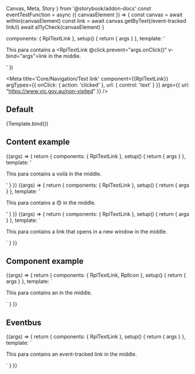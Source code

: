   Canvas,
  Meta,
  Story
} from '@storybook/addon-docs'
const eventTestFunction = async ({ canvasElement }) => {
  const canvas = await within(canvasElement)
  const link = await canvas.getByText(/event-tracked link/i)
  await a11yCheck(canvasElement)
}

  components: { RplTextLink },
  setup() { return { args } },
  template: '<p class="sb-container rpl-type-p">This para contains a <RplTextLink @click.prevent="args.onClick()" v-bind="args">link</RplTextLink> in the middle.</p>'
})

<Meta
  title='Core/Navigation/Text link'
  component={{RplTextLink}}
  argTypes={{
    onClick: { action: 'clicked' },
    url: {
      control: 'text'
    }
  }}
  args={{
    url: "https://www.vic.gov.au/non-visited"
  }}
/>

<ArgsTable of={RplTextLink} />

## Default

<Canvas>
  <Story
    play={a11yStoryCheck}
    name='Default'
  >
    {Template.bind()}
  </Story>
</Canvas>

## Content example

<Canvas>
  <Story name="Example/Content/Accent" play={a11yStoryCheck}>
    {(args) => {
      return {
        components: { RplTextLink },
        setup() { return { args } },
        template: '<p class="sb-container rpl-type-p">This para contains a <RplTextLink v-bind="args">voilà</RplTextLink> in the middle.</p>'
      }
    }}
  </Story>
  <Story name="Example/Content/Emoji" play={a11yStoryCheck}>
    {(args) => {
      return {
        components: { RplTextLink },
        setup() { return { args } },
        template: '<p class="sb-container rpl-type-p">This para contains a <RplTextLink v-bind="args">😍</RplTextLink> in the middle.</p>'
      }
    }}
  </Story>
  <Story name="Example/Content/Target" play={a11yStoryCheck}>
    {(args) => {
      return {
        components: { RplTextLink },
        setup() { return { args } },
        template: `<p class="sb-container rpl-type-p">This para contains a <RplTextLink v-bind="args" target="_blank">link that opens in a new window</RplTextLink> in the middle.</p>`
      }
    }}
  </Story>
</Canvas>

## Component example

<Canvas>
  <Story name="Example/Component/Icon" play={a11yStoryCheck}>
    {(args) => {
      return {
        components: { RplTextLink, RplIcon },
        setup() { return { args } },
        template: `<p class="sb-container rpl-type-p">This para contains an <RplTextLink v-bind="args"><RplIcon name="icon-pin" title="download icon"></RplIcon></RplTextLink> in the middle.</p>`
      }
    }}
  </Story>
</Canvas>

## Eventbus

<Canvas>
  <Story
    name="Example/Eventbus"
    play={eventTestFunction}
  >
    {(args) => {
      return {
        components: { RplTextLink },
        setup() { return { args } },
        template: `<p class="sb-container rpl-type-p">This para contains an <RplTextLink v-bind="args" @click.prevent="args.onClick()">event-tracked link</RplTextLink> in the middle.</p>`
      }
    }}
  </Story>
</Canvas>
